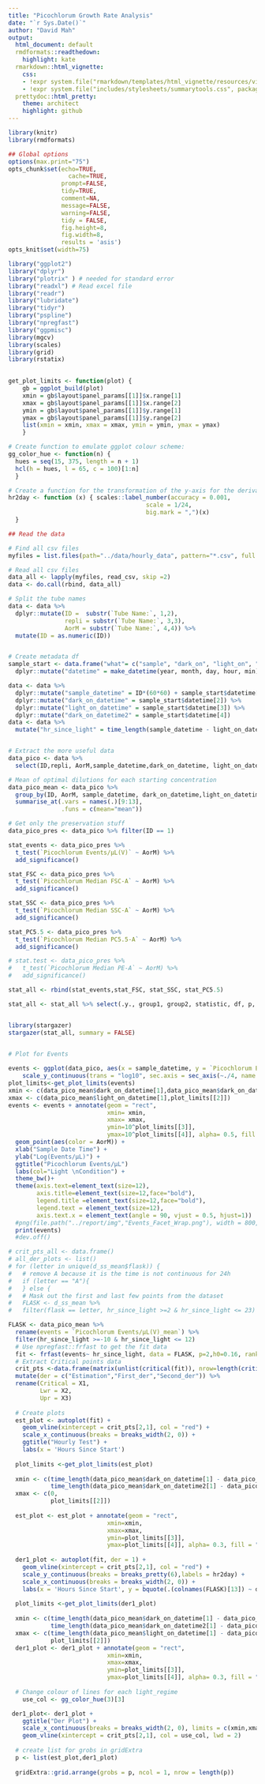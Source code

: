 ```yaml
---
title: "Picochlorum Growth Rate Analysis"
date: "`r Sys.Date()`"
author: "David Mah"
output:
  html_document: default
  rmdformats::readthedown:
    highlight: kate
  rmarkdown::html_vignette: 
    css: 
    - !expr system.file("rmarkdown/templates/html_vignette/resources/vignette.css", package = "rmarkdown")
    - !expr system.file("includes/stylesheets/summarytools.css", package = "summarytools")
  prettydoc::html_pretty:
    theme: architect
    highlight: github  
---
```



```r
library(knitr)
library(rmdformats)

## Global options
options(max.print="75")
opts_chunk$set(echo=TRUE,
	             cache=TRUE,
               prompt=FALSE,
               tidy=TRUE,
               comment=NA,
               message=FALSE,
               warning=FALSE,
               tidy = FALSE,
               fig.height=8, 
               fig.width=8,
               results = 'asis')
opts_knit$set(width=75)
```

```r
library("ggplot2")
library("dplyr")
library("plotrix" ) # needed for standard error
library("readxl") # Read excel file
library("readr") 
library("lubridate") 
library("tidyr") 
library("pspline")
library("npregfast")
library("ggpmisc")
library(mgcv)
library(scales)
library(grid)
library(rstatix)
 

get_plot_limits <- function(plot) {
    gb = ggplot_build(plot)
    xmin = gb$layout$panel_params[[1]]$x.range[1]
    xmax = gb$layout$panel_params[[1]]$x.range[2]
    ymin = gb$layout$panel_params[[1]]$y.range[1]
    ymax = gb$layout$panel_params[[1]]$y.range[2]
    list(xmin = xmin, xmax = xmax, ymin = ymin, ymax = ymax)
    }

# Create function to emulate ggplot colour scheme: 
gg_color_hue <- function(n) {
  hues = seq(15, 375, length = n + 1)
  hcl(h = hues, l = 65, c = 100)[1:n]
  }

# Create a function for the transformation of the y-axis for the derivative. This is to label the growth rate in d^-1. 
hr2day <- function (x) { scales::label_number(accuracy = 0.001,
                                       scale = 1/24,
                                       big.mark = ",")(x) 
  }

```

```r

## Read the data

# Find all csv files 
myfiles = list.files(path="../data/hourly_data", pattern="*.csv", full.names=TRUE)

# Read all csv files
data_all <- lapply(myfiles, read_csv, skip =2)
data <- do.call(rbind, data_all)

# Split the tube names
data <- data %>% 
  dplyr::mutate(ID =  substr(`Tube Name:`, 1,2), 
                repli = substr(`Tube Name:`, 3,3),
                AorM = substr(`Tube Name:`, 4,4)) %>%
  mutate(ID = as.numeric(ID))


# Create metadata df 
sample_start <- data.frame("what"= c("sample", "dark_on", "light_on", "dark_on2"), "year" = c(2020, 2020, 2020, 2020), "month" = c(12, 12, 12,12), "day" = c(15,15,16,16), "hour" = c(20,20,8,20), "min" = c(40,05,05,05)) %>%
  dplyr::mutate("datetime" = make_datetime(year, month, day, hour, min))

data <- data %>% 
  dplyr::mutate("sample_datetime" = ID*(60*60) + sample_start$datetime[1]) %>%
  dplyr::mutate("dark_on_datetime" = sample_start$datetime[2]) %>%
  dplyr::mutate("light_on_datetime" = sample_start$datetime[3]) %>%
  dplyr::mutate("dark_on_datetime2" = sample_start$datetime[4]) 
data <- data %>% 
  mutate("hr_since_light" = time_length(sample_datetime - light_on_datetime , unit = "hour"))


# Extract the more useful data
data_pico <- data %>%
  select(ID,repli, AorM,sample_datetime,dark_on_datetime, light_on_datetime,dark_on_datetime2, hr_since_light,`Picochlorum Events/μL(V)`, `Picochlorum Median FSC-A`, `Picochlorum Median SSC-A`,`Picochlorum Median PC5.5-A`, `Picochlorum Median PE-A`) 

# Mean of optimal dilutions for each starting concentration 
data_pico_mean <- data_pico %>% 
  group_by(ID, AorM, sample_datetime, dark_on_datetime,light_on_datetime, dark_on_datetime2, hr_since_light) %>% 
  summarise_at(.vars = names(.)[9:13],
               .funs = c(mean="mean"))
```


```r
# Get only the preservation stuff 
data_pico_pres <- data_pico %>% filter(ID == 1)

stat_events <- data_pico_pres %>% 
  t_test(`Picochlorum Events/μL(V)` ~ AorM) %>%
  add_significance()

stat_FSC <- data_pico_pres %>% 
  t_test(`Picochlorum Median FSC-A` ~ AorM) %>%
  add_significance()

stat_SSC <- data_pico_pres %>% 
  t_test(`Picochlorum Median SSC-A` ~ AorM) %>%
  add_significance()

stat_PC5.5 <- data_pico_pres %>% 
  t_test(`Picochlorum Median PC5.5-A` ~ AorM) %>%
  add_significance()

# stat.test <- data_pico_pres %>% 
#   t_test(`Picochlorum Median PE-A` ~ AorM) %>%
#   add_significance()

stat_all <- rbind(stat_events,stat_FSC, stat_SSC, stat_PC5.5)

stat_all <- stat_all %>% select(.y., group1, group2, statistic, df, p, p.signif)


library(stargazer) 
stargazer(stat_all, summary = FALSE)
 

```


```r
# Plot for Events

events <- ggplot(data_pico, aes(x = sample_datetime, y = `Picochlorum Events/μL(V)`))+ 
    scale_y_continuous(trans = "log10", sec.axis = sec_axis(~./4, name = "Temperature"))
plot_limits<-get_plot_limits(events)
xmin <- c(data_pico_mean$dark_on_datetime[1],data_pico_mean$dark_on_datetime2[1])
xmax <- c(data_pico_mean$light_on_datetime[1],plot_limits[[2]])
events <- events + annotate(geom = "rect", 
                            xmin= xmin,
                            xmax= xmax, 
                            ymin=10^plot_limits[[3]], 
                            ymax=10^plot_limits[[4]], alpha= 0.5, fill = "black") +
  geom_point(aes(color = AorM)) +
  xlab("Sample Date Time") +
  ylab("Log(Events/μL)") + 
  ggtitle("Picochlorum Events/μL")
  labs(col="Light \nCondition") +
  theme_bw()+ 
  theme(axis.text=element_text(size=12),
        axis.title=element_text(size=12,face="bold"),
        legend.title =element_text(size=12,face="bold"),
        legend.text = element_text(size=12),
        axis.text.x = element_text(angle = 90, vjust = 0.5, hjust=1))
  #png(file.path("../report/img","Events_Facet_Wrap.png"), width = 800, height = 600)
  print(events)
  #dev.off()  

```
``` r

# crit_pts_all <- data.frame()
# all_der_plots <- list()
# for (letter in unique(d_ss_mean$flask)) {
#   # remove A because it is the time is not continuous for 24h 
#   if (letter == "A"){
#   } else {
#   # Mask out the first and last few points from the dataset 
#   FLASK <- d_ss_mean %>% 
#   filter(flask == letter, hr_since_light >=2 & hr_since_light <= 23) %>%

FLASK <- data_pico_mean %>% 
  rename(events = `Picochlorum Events/μL(V)_mean`) %>% 
  filter(hr_since_light >=-10 & hr_since_light <= 12)
  # Use npregfast::frfast to get the fit data 
  fit <- frfast(events~ hr_since_light, data = FLASK, p=2,h0=0.16, rank1 =9, ranku= 17, kbin = 300)
  # Extract Critical points data 
  crit_pts <-data.frame(matrix(unlist(critical(fit)), nrow=length(critical(fit)), byrow=TRUE)) %>%
  mutate(der = c("Estimation","First_der","Second_der")) %>%
  rename(Critical = X1,
         Lwr = X2,
         Upr = X3) 
 
  # Create plots
  est_plot <- autoplot(fit) + 
    geom_vline(xintercept = crit_pts[2,1], col = "red") +
    scale_x_continuous(breaks = breaks_width(2, 0)) + 
    ggtitle("Hourly Test") + 
    labs(x = 'Hours Since Start')
  
  plot_limits <-get_plot_limits(est_plot)
  
  xmin <- c(time_length(data_pico_mean$dark_on_datetime[1] - data_pico_mean$light_on_datetime[1], unit ="hour"),
            time_length(data_pico_mean$dark_on_datetime2[1] - data_pico_mean$light_on_datetime[1], unit ="hour"))
  xmax <- c(0,
            plot_limits[[2]])
  
  est_plot <- est_plot + annotate(geom = "rect", 
                            xmin=xmin,
                            xmax=xmax, 
                            ymin=plot_limits[[3]], 
                            ymax=plot_limits[[4]], alpha= 0.3, fill = "black")
  
  der1_plot <- autoplot(fit, der = 1) + 
    geom_vline(xintercept = crit_pts[2,1], col = "red") + 
    scale_y_continuous(breaks = breaks_pretty(6),labels = hr2day) + 
    scale_x_continuous(breaks = breaks_width(2, 0)) + 
    labs(x = 'Hours Since Start', y = bquote(.(colnames(FLASK)[13]) ~ d^-1))
  
  plot_limits <-get_plot_limits(der1_plot)
  
  xmin <- c(time_length(data_pico_mean$dark_on_datetime[1] - data_pico_mean$light_on_datetime[1], unit ="hour"),
            time_length(data_pico_mean$dark_on_datetime2[1] - data_pico_mean$light_on_datetime[1], unit ="hour"))
  xmax <- c(time_length(data_pico_mean$light_on_datetime[1] - data_pico_mean$light_on_datetime[1], unit ="hour"),
            plot_limits[[2]])
  der1_plot <- der1_plot + annotate(geom = "rect", 
                            xmin=xmin,
                            xmax=xmax, 
                            ymin=plot_limits[[3]], 
                            ymax=plot_limits[[4]], alpha= 0.3, fill = "black")
  
  # Change colour of lines for each light_regime 
    use_col <- gg_color_hue(3)[3]

 der1_plot<- der1_plot + 
    ggtitle("Der Plot") +
    scale_x_continuous(breaks = breaks_width(2, 0), limits = c(xmin,xmax))
    geom_vline(xintercept = crit_pts[2,1], col = use_col, lwd = 2)
  
  # create list for grobs in gridExtra
  p <- list(est_plot,der1_plot)
  
  gridExtra::grid.arrange(grobs = p, ncol = 1, nrow = length(p))
```